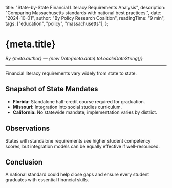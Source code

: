   title: "State-by-State Financial Literacy Requirements Analysis",
  description: "Comparing Massachusetts standards with national best practices.",
  date: "2024-10-01",
  author: "By Policy Research Coalition",
  readingTime: "9 min",
  tags: ["education", "policy", "massachusetts"],
};


# {meta.title}

*By {meta.author} — {new Date(meta.date).toLocaleDateString()}*

---

Financial literacy requirements vary widely from state to state.

## Snapshot of State Mandates
- **Florida:** Standalone half-credit course required for graduation.
- **Missouri:** Integration into social studies curriculum.
- **California:** No statewide mandate; implementation varies by district.

## Observations
States with standalone requirements see higher student competency scores, but integration models can be equally effective if well-resourced.

## Conclusion
A national standard could help close gaps and ensure every student graduates with essential financial skills.
